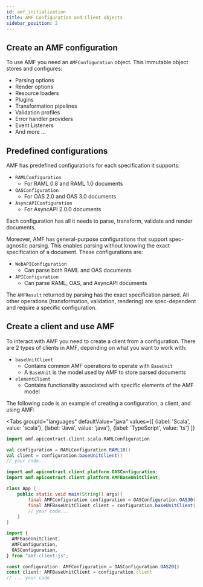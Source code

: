```yaml
---
id: amf_initialization
title: AMF Configuration and Client objects
sidebar_position: 2
---
```


## Create an AMF configuration
To use AMF you need an `AMFConfiguration` object.
This immutable object stores and configures:
- Parsing options
- Render options
- Resource loaders
- Plugins
- Transformation pipelines
- Validation profiles
- Error handler providers
- Event Listeners
- And more ...

## Predefined configurations
AMF has predefined configurations for each specification it supports:
- `RAMLConfiguration`
    - For RAML 0.8 and RAML 1.0 documents
- `OASConfiguration`
    - For OAS 2.0 and OAS 3.0 documents
- `AsyncAPIConfiguration`
    - For AsyncAPI 2.0.0 documents

Each configuration has all it needs to parse, transform, validate and render documents.

Moreover, AMF has general-purpose configurations that support spec-agnostic parsing.
This enables parsing without knowing the exact specification of a document.
These configurations are:
- `WebAPIConfiguration`
  - Can parse both RAML and OAS documents
- `APIConfiguration`
  - Can parse RAML, OAS, and AsyncAPI documents

The `AMFResult` returned by parsing has the exact specification parsed.
All other operations (transformation, validation, rendering) are spec-dependent and require a specific configuration.

## Create a client and use AMF
To interact with AMF you need to create a client from a configuration.
There are 2 types of clients in AMF, depending on what you want to work with:
- `baseUnitClient`
    - Contains common AMF operations to operate with `BaseUnit`
    - A `BaseUnit` is the model used by AMF to store parsed documents
- `elementClient`
    - Contains functionality associated with specific elements of the AMF model

The following code is an example of creating a configuration, a client, and using AMF:


<Tabs
    groupId="languages"
    defaultValue="java"
    values={[
        {label: 'Scala', value: 'scala'},
        {label: 'Java', value: 'java'},
        {label: 'TypeScript', value: 'ts'}
    ]}
>

<TabItem value="scala">

```scala
import amf.apicontract.client.scala.RAMLConfiguration

val configuration = RAMLConfiguration.RAML10()
val client = configuration.baseUnitClient()
// your code...
```

</TabItem>
<TabItem value="java">

```java
import amf.apicontract.client.platform.OASConfiguration;
import amf.apicontract.client.platform.AMFBaseUnitClient;

class App {
    public static void main(String[] args){
        final AMFConfiguration configuration = OASConfiguration.OAS30();
        final AMFBaseUnitClient client = configuration.baseUnitClient();
        // your code...
    }
}
```

</TabItem>
<TabItem value="ts">

```typescript
import {
  AMFBaseUnitClient,
  AMFConfiguration,
  OASConfiguration,
} from "amf-client-js";

const configuration: AMFConfiguration = OASConfiguration.OAS20()
const client: AMFBaseUnitClient = configuration.client
// ... your code
```

</TabItem>
</Tabs>
